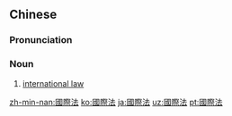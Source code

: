 ==Chinese==
{{zh-forms|s=国际法|type=21}}

===Pronunciation===
{{zh-pron
|m=guójìfǎ
|c=gwok3 zai3 faat3
|mn=kok-chè-hoat
|cat=n
}}

===Noun===
{{zh-noun}}

# [[international law]]

{{zh-cat|Advanced|Law}}

[[zh-min-nan:國際法]]
[[ko:國際法]]
[[ja:國際法]]
[[uz:國際法]]
[[pt:國際法]]